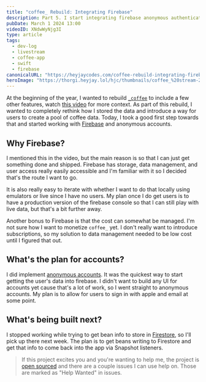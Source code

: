 ```yaml
---
title: "coffee_ Rebuild: Integrating Firebase"
description: Part 5. I start integrating firebase anonymous authentication and security rules.
pubDate: March 1 2024 13:00
videoID: XNdwWyNjg3I
type: article
tags:
  - dev-log
  - livestream
  - coffee-app
  - swift
  - firebase
canonicalURL: "https://heyjaycodes.com/coffee-rebuild-integrating-firebase"
heroImage: "https://thorgi.heyjay.lol/hjc/thumbnails/coffee_%20stream-20240301.jpg"
---
```


<YouTube id={frontmatter.videoID}/>

At the beginning of the year, I wanted to rebuild [`_coffee`](https://heyjay.url.lol/coffeetrackergh) to include a few other features, watch [this video](https://youtube.com/live/nkVbtRdgF8E?feature=share) for more context. As part of this rebuild, I wanted to completely rethink how I stored the data and introduce a way for users to create a pool of coffee data. Today, I took a good first step towards that and started working with [Firebase](https://firebase.google.com/) and anonymous accounts.

## Why Firebase?

I mentioned this in the video, but the main reason is so that I can just get something done and shipped. Firebase has storage, data management, and user access really easily accessible and I'm familiar with it so I decided that's the route I want to go.

It is also really easy to iterate with whether I want to do that locally using emulators or live since I have no users. My plan once I do get users is to have a production version of the firebase console so that I can still play with live data, but that's a bit further away.

Another bonus to Firebase is that the cost can somewhat be managed. I'm not sure how I want to monetize `coffee_` yet. I don't really want to introduce subscriptions, so my solution to data management needed to be low cost until I figured that out.

## What's the plan for accounts?

I did implement [anonymous accounts](https://firebase.google.com/docs/auth/ios/anonymous-auth). It was the quickest way to start getting the user's data into firebase. I didn't want to build any UI for accounts yet cause that's a lot of work, so I went straight to anonymous accounts. My plan is to allow for users to sign in with apple and email at some point.

## What's being built next?

I stopped working while trying to get bean info to store in [Firestore](https://firebase.google.com/docs/firestore), so I'll pick up there next week. The plan is to get beans writing to Firestore and get that info to come back into the app via Snapshot listeners.

> If this project excites you and you're wanting to help me, the project is [open sourced](https://heyjay.url.lol/coffeetrackergh) and there are a couple issues I can use help on. Those are marked as "Help Wanted" in issues.